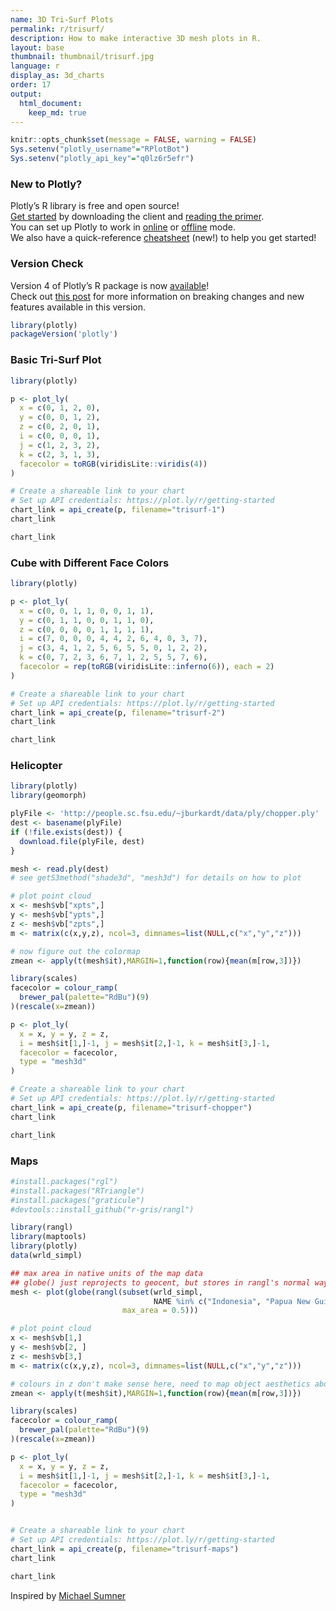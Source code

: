```yaml
---
name: 3D Tri-Surf Plots
permalink: r/trisurf/
description: How to make interactive 3D mesh plots in R.
layout: base
thumbnail: thumbnail/trisurf.jpg
language: r
display_as: 3d_charts
order: 17
output:
  html_document:
    keep_md: true
---
```


```r
knitr::opts_chunk$set(message = FALSE, warning = FALSE)
Sys.setenv("plotly_username"="RPlotBot")
Sys.setenv("plotly_api_key"="q0lz6r5efr")
```
### New to Plotly?

Plotly's R library is free and open source!<br>
[Get started](https://plot.ly/r/getting-started/) by downloading the client and [reading the primer](https://plot.ly/r/getting-started/).<br>
You can set up Plotly to work in [online](https://plot.ly/r/getting-started/#hosting-graphs-in-your-online-plotly-account) or [offline](https://plot.ly/r/offline/) mode.<br>
We also have a quick-reference [cheatsheet](https://images.plot.ly/plotly-documentation/images/r_cheat_sheet.pdf) (new!) to help you get started!

### Version Check

Version 4 of Plotly's R package is now [available](https://plot.ly/r/getting-started/#installation)!<br>
Check out [this post](http://moderndata.plot.ly/upgrading-to-plotly-4-0-and-above/) for more information on breaking changes and new features available in this version.
```r
library(plotly)
packageVersion('plotly')
```
### Basic Tri-Surf Plot

```r
library(plotly)

p <- plot_ly(
  x = c(0, 1, 2, 0),
  y = c(0, 0, 1, 2),
  z = c(0, 2, 0, 1),
  i = c(0, 0, 0, 1),
  j = c(1, 2, 3, 2),
  k = c(2, 3, 1, 3),
  facecolor = toRGB(viridisLite::viridis(4))
)

# Create a shareable link to your chart
# Set up API credentials: https://plot.ly/r/getting-started
chart_link = api_create(p, filename="trisurf-1")
chart_link
```

```r
chart_link
```


### Cube with Different Face Colors

```r
library(plotly)

p <- plot_ly(
  x = c(0, 0, 1, 1, 0, 0, 1, 1),
  y = c(0, 1, 1, 0, 0, 1, 1, 0),
  z = c(0, 0, 0, 0, 1, 1, 1, 1),
  i = c(7, 0, 0, 0, 4, 4, 2, 6, 4, 0, 3, 7),
  j = c(3, 4, 1, 2, 5, 6, 5, 5, 0, 1, 2, 2),
  k = c(0, 7, 2, 3, 6, 7, 1, 2, 5, 5, 7, 6),
  facecolor = rep(toRGB(viridisLite::inferno(6)), each = 2)
)

# Create a shareable link to your chart
# Set up API credentials: https://plot.ly/r/getting-started
chart_link = api_create(p, filename="trisurf-2")
chart_link
```

```r
chart_link
```

### Helicopter

```r
library(plotly)
library(geomorph)

plyFile <- 'http://people.sc.fsu.edu/~jburkardt/data/ply/chopper.ply'
dest <- basename(plyFile)
if (!file.exists(dest)) {
  download.file(plyFile, dest)
}

mesh <- read.ply(dest)
# see getS3method("shade3d", "mesh3d") for details on how to plot

# plot point cloud
x <- mesh$vb["xpts",]
y <- mesh$vb["ypts",]
z <- mesh$vb["zpts",]
m <- matrix(c(x,y,z), ncol=3, dimnames=list(NULL,c("x","y","z")))

# now figure out the colormap
zmean <- apply(t(mesh$it),MARGIN=1,function(row){mean(m[row,3])})

library(scales)
facecolor = colour_ramp(
  brewer_pal(palette="RdBu")(9)
)(rescale(x=zmean))

p <- plot_ly(
  x = x, y = y, z = z,
  i = mesh$it[1,]-1, j = mesh$it[2,]-1, k = mesh$it[3,]-1,
  facecolor = facecolor,
  type = "mesh3d"
)

# Create a shareable link to your chart
# Set up API credentials: https://plot.ly/r/getting-started
chart_link = api_create(p, filename="trisurf-chopper")
chart_link
```

```r
chart_link
```

### Maps

```r
#install.packages("rgl")
#install.packages("RTriangle")
#install.packages("graticule")
#devtools::install_github("r-gris/rangl")

library(rangl)
library(maptools)
library(plotly)
data(wrld_simpl)

## max area in native units of the map data
## globe() just reprojects to geocent, but stores in rangl's normal way (objects, primitives, vertices)
mesh <- plot(globe(rangl(subset(wrld_simpl,
                                NAME %in% c("Indonesia", "Papua New Guinea", "New Zealand", "Australia")),
                         max_area = 0.5)))

# plot point cloud
x <- mesh$vb[1,]
y <- mesh$vb[2, ]
z <- mesh$vb[3,]
m <- matrix(c(x,y,z), ncol=3, dimnames=list(NULL,c("x","y","z")))

# colours in z don't make sense here, need to map object aesthetics above
zmean <- apply(t(mesh$it),MARGIN=1,function(row){mean(m[row,3])})

library(scales)
facecolor = colour_ramp(
  brewer_pal(palette="RdBu")(9)
)(rescale(x=zmean))

p <- plot_ly(
  x = x, y = y, z = z,
  i = mesh$it[1,]-1, j = mesh$it[2,]-1, k = mesh$it[3,]-1,
  facecolor = facecolor,
  type = "mesh3d"
)


# Create a shareable link to your chart
# Set up API credentials: https://plot.ly/r/getting-started
chart_link = api_create(p, filename="trisurf-maps")
chart_link
```

```r
chart_link
```
Inspired by <a href="http://rpubs.com/cyclemumner/rangl-plotly"> Michael Sumner</a>
